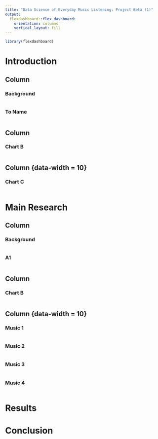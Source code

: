 ```yaml
---
title: "Data Science of Everyday Music Listening: Project Beta (1)"
output: 
  flexdashboard::flex_dashboard:
    orientation: columns
    vertical_layout: fill
---
```


```r
library(flexdashboard)
```

Introduction
=======================================================================




Column {data-width=550}
-----------------------------------------------------------------------

### Background

```r

```

### To Name

```r

```


Column {data-width=1750}
-----------------------------------------------------------------------

### Chart B

```r

```


Column {data-width = 10}
-----------------------------------------------------------------------

### Chart C
```r
````



Main Research
=======================================================================

Column {data-width=550}
-----------------------------------------------------------------------

### Background

```r

```

### A1

```r

```


Column {data-width=1750}
-----------------------------------------------------------------------

### Chart B

```r

```


Column {data-width = 10}
-----------------------------------------------------------------------

### Music 1
```r
````

### Music 2
```r
````

### Music 3
```r
````

### Music 4
```r
````


Results
=======================================================================

Conclusion
=======================================================================